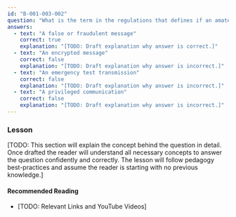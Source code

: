 ```yaml
---
id: "B-001-003-002"
question: "What is the term in the regulations that defines if an amateur radio operator falsely transmits the word \"MAYDAY\" when there isn't an emergency?"
answers:
  - text: "A false or fraudulent message"
    correct: true
    explanation: "[TODO: Draft explanation why answer is correct.]"
  - text: "An encrypted message"
    correct: false
    explanation: "[TODO: Draft explanation why answer is incorrect.]"
  - text: "An emergency test transmission"
    correct: false
    explanation: "[TODO: Draft explanation why answer is incorrect.]"
  - text: "A privileged communication"
    correct: false
    explanation: "[TODO: Draft explanation why answer is incorrect.]"
---
```


### Lesson

[TODO: This section will explain the concept behind the question in detail. Once drafted the reader will understand all necessary concepts to answer the question confidently and correctly. The lesson will follow pedagogy best-practices and assume the reader is starting with no previous knowledge.]

#### Recommended Reading

- [TODO: Relevant Links and YouTube Videos]
